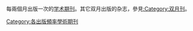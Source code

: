 每兩個月出版一次的[[学术期刊|学术期刊]]。其它双月出版的杂志，參見[[:Category:双月刊|:Category:双月刊]]。

[[Category:各出版頻率學術期刊|Category:各出版頻率學術期刊]]